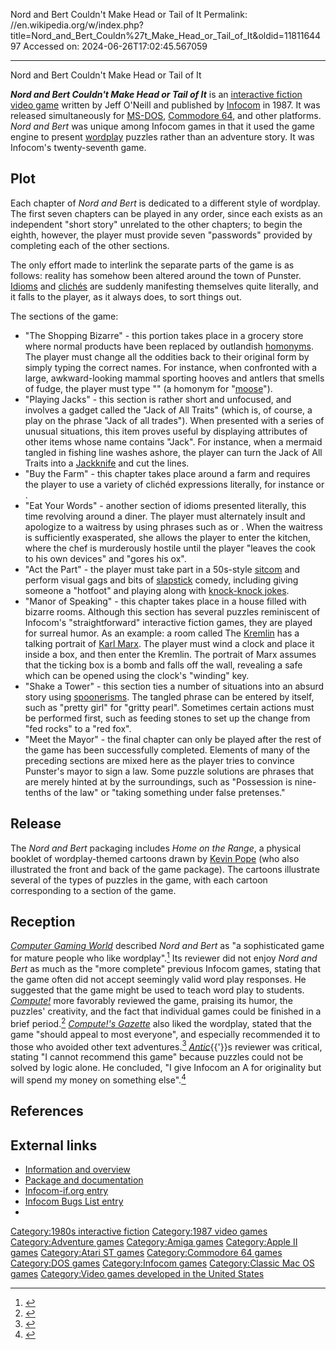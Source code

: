 Nord and Bert Couldn't Make Head or Tail of It
Permalink: //en.wikipedia.org/w/index.php?title=Nord_and_Bert_Couldn%27t_Make_Head_or_Tail_of_It&oldid=1181164497
Accessed on: 2024-06-26T17:02:45.567059



------
Nord and Bert Couldn't Make Head or Tail of It
{{short description|1987 video game}}
{{Infobox video game
|title  = Nord and Bert Couldn't Make Head or Tail of It
|image = Nord and Bert box art.jpg
|developer = [[Infocom]]
|publisher = [[Infocom]]
|designer = Jeff O'Neill
|engine = [[Z-machine]]
|released = July 22, 1987
|genre = [[Interactive fiction]]
|modes = [[Single-player]]
|platforms = [[Amiga]], [[Apple II series|Apple II]], [[Atari ST]], [[Commodore 64]], [[MS-DOS]], [[Classic Mac OS|Macintosh]]
}}

'''''Nord and Bert Couldn't Make Head or Tail of It''''' is an [[interactive fiction]] [[video game]] written by Jeff O'Neill and published by [[Infocom]] in 1987. It was released simultaneously for [[MS-DOS]], [[Commodore 64]], and other platforms. ''Nord and Bert'' was unique among Infocom games in that it used the game engine to present [[wordplay]] puzzles rather than an adventure story. It was Infocom's twenty-seventh game.

==Plot==
Each chapter of ''Nord and Bert'' is dedicated to a different style of wordplay. The first seven chapters can be played in any order, since each exists as an independent "short story" unrelated to the other chapters; to begin the eighth, however, the player must provide seven "passwords" provided by completing each of the other sections.

The only effort made to interlink the separate parts of the game is as follows: reality has somehow been altered around the town of Punster. [[Idiom]]s and [[cliché]]s are suddenly manifesting themselves quite literally, and it falls to the player, as it always does, to sort things out.

The sections of the game:
*"The Shopping Bizarre" - this portion takes place in a grocery store where normal products have been replaced by outlandish [[homonym]]s. The player must change all the oddities back to their original form by simply typing the correct names. For instance, when confronted with a large, awkward-looking mammal sporting hooves and antlers that smells of fudge, the player must type "{{mono|[[chocolate mousse]]}}" (a homonym for "[[moose]]").
*"Playing Jacks" - this section is rather short and unfocused, and involves a gadget called the "Jack of All Traits" (which is, of course, a play on the phrase "Jack of all trades"). When presented with a series of unusual situations, this item proves useful by displaying attributes of other items whose name contains "Jack". For instance, when a mermaid tangled in fishing line washes ashore, the player can turn the Jack of All Traits into a [[Pocket knife|Jackknife]] and cut the lines.
*"Buy the Farm" - this chapter takes place around a farm and requires the player to use a variety of clichéd expressions literally, for instance {{mono|BEAT [[Swords to ploughshares|SWORDS INTO PLOWSHARES]]}} or {{mono|BUY A [[Pig in a poke|PIG IN A POKE]]}}.
*"Eat Your Words" - another section of idioms presented literally, this time revolving around a diner. The player must alternately insult and apologize to a waitress by using phrases such as {{mono|GIVE THE WAITRESS THE [[Evil eye|EVIL EYE]]}} or {{mono|EAT [[Humble pie|HUMBLE PIE]]}}. When the waitress is sufficiently exasperated, she allows the player to enter the kitchen, where the chef is murderously hostile until the player "leaves the cook to his own devices" and "gores his ox".
*"Act the Part" - the player must take part in a 50s-style [[sitcom]] and perform visual gags and bits of [[slapstick]] comedy, including giving someone a "hotfoot" and playing along with [[knock-knock joke]]s.
*"Manor of Speaking" - this chapter takes place in a house filled with bizarre rooms. Although this section has several puzzles reminiscent of Infocom's "straightforward" interactive fiction games, they are played for surreal humor. As an example: a room called The [[Kremlin]] has a talking portrait of [[Karl Marx]]. The player must wind a clock and place it inside a box, and then enter the Kremlin. The portrait of Marx assumes that the ticking box is a bomb and falls off the wall, revealing a safe which can be opened using the clock's "winding" key.
*"Shake a Tower" - this section ties a number of situations into an absurd story using [[spoonerism]]s. The tangled phrase can be entered by itself, such as "pretty girl" for "gritty pearl". Sometimes certain actions must be performed first, such as feeding stones to set up the change from "fed rocks" to a "red fox".
*"Meet the Mayor" - the final chapter can only be played after the rest of the game has been successfully completed. Elements of many of the preceding sections are mixed here as the player tries to convince Punster's mayor to sign a law. Some puzzle solutions are phrases that are merely hinted at by the surroundings, such as "Possession is nine-tenths of the law" or "taking something under false pretenses."

==Release==
The ''Nord and Bert'' packaging includes ''Home on the Range'', a physical booklet of wordplay-themed cartoons drawn by [[Kevin Pope (cartoonist)|Kevin Pope]] (who also illustrated the front and back of the game package). The cartoons illustrate several of the types of puzzles in the game, with each cartoon corresponding to a section of the game.

==Reception==
''[[Computer Gaming World]]'' described ''Nord and Bert'' as "a sophisticated game for mature people who like wordplay".<ref name="cgw198711">{{cite magazine | title=Christmas Buyers Guide | magazine=[[Computer Gaming World]] | date=November 1987 | pages=20 |url=https://archive.org/details/Computer_Gaming_World_Issue_41/page/n19/mode/2up |issue=41}}</ref> Its reviewer did not enjoy ''Nord and Bert'' as much as the "more complete" previous Infocom games, stating that the game often did not accept seemingly valid word play responses. He suggested that the game might be used to teach word play to students.{{r|wagner198711}} ''[[Compute!]]'' more favorably reviewed the game, praising its humor, the puzzles' creativity, and the fact that individual games could be finished in a brief period.<ref name="trunzo198801">{{cite news | url=https://archive.org/stream/1988-01-compute-magazine/Compute_Issue_092_1988_Jan#page/n45/mode/2up | title=Plundered Hearts And Nord And Bert Couldn't Make Head Or Tail Of It | work=Compute! | date=January 1988 | accessdate=10 November 2013 | author=Trunzo, James V. | pages=44}}</ref> ''[[Compute!'s Gazette]]'' also liked the wordplay, stated that the game "should appeal to most everyone", and especially recommended it to those who avoided other text adventures.<ref name="bobo198801">{{cite news | url=https://archive.org/stream/1988-01-computegazette/Compute_Gazette_Issue_55_1988_Jan#page/n41/mode/2up | title=Nord And Bert Couldn't Make Head Or Tail Of It | work=Compute!'s Gazette | date=January 1988| accessdate=24 January 2015 | author=Bobo, Ervin | pages=40}}</ref> ''[[Antic (magazine)|Antic]]''{{'}}s reviewer was critical, stating "I cannot recommend this game" because puzzles could not be solved by logic alone. He concluded, "I give Infocom an A for originality but will spend my money on something else".<ref name="piersonperry198805">{{Cite magazine |last=Pierson-Perry |first=Jim |date=May 1988 |title=New ST Entertainments / From dungeons to outer space |url=http://www.atarimagazines.com/v7n1/newstentertainment.html |magazine=Antic |volume=7 |issue=1}}</ref>

==References==
{{Reflist|refs=
<ref name="wagner198711">{{cite magazine | title=Eight Tales of New Cryptics / Infocom's New "Liebrary" of Short Stories | magazine=Computer Gaming World | url=https://archive.org/details/Computer_Gaming_World_Issue_41/page/n51/mode/1up?view=theater | date=November 1987 | author=Wagner, Roy | pages=52}}</ref>
}}

==External links==
*[http://www.vaxdungeon.com/Infocom/nordnbert.asp Information and overview]
*[http://gallery.guetech.org/nordbert/nordbert.html Package and documentation]
*[http://www.infocom-if.org/games/nordbert/nordbert.html Infocom-if.org entry]
*[http://graeme.50webs.com/infobugs/nordandb.htm Infocom Bugs List entry]
*{{IFDB}}

{{Infocom games}}

[[Category:1980s interactive fiction]]
[[Category:1987 video games]]
[[Category:Adventure games]]
[[Category:Amiga games]]
[[Category:Apple II games]]
[[Category:Atari ST games]]
[[Category:Commodore 64 games]]
[[Category:DOS games]]
[[Category:Infocom games]]
[[Category:Classic Mac OS games]]
[[Category:Video games developed in the United States]]